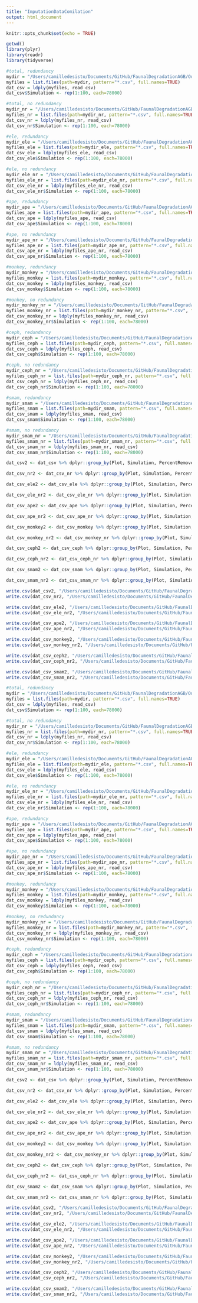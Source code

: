 ```yaml
---
title: "ImputationDataComilation"
output: html_document
---
```


```r
knitr::opts_chunk$set(echo = TRUE)
```

```r
getwd()
library(plyr)
library(readr)
library(tidyverse)
```

```r
#total, redundancy
mydir = "/Users/camilledesisto/Documents/GitHub/FaunalDegradationAGB/Outputs/Expert/total/no_redundancy"
myfiles = list.files(path=mydir, pattern="*.csv", full.names=TRUE)
dat_csv = ldply(myfiles, read_csv)
dat_csv$Simulation <- rep(1:100, each=78000)

#total, no redundancy
mydir_nr = "/Users/camilledesisto/Documents/GitHub/FaunalDegradationAGB/Outputs/Expert/total/no_redundancy"
myfiles_nr = list.files(path=mydir_nr, pattern="*.csv", full.names=TRUE)
dat_csv_nr = ldply(myfiles_nr, read_csv)
dat_csv_nr$Simulation <- rep(1:100, each=78000)

#ele, redundancy
mydir_ele = "/Users/camilledesisto/Documents/GitHub/FaunalDegradationAGB/Outputs/Expert/ele/redundancy"
myfiles_ele = list.files(path=mydir_ele, pattern="*.csv", full.names=TRUE)
dat_csv_ele = ldply(myfiles_ele, read_csv)
dat_csv_ele$Simulation <- rep(1:100, each=78000)

#ele, no redundancy
mydir_ele_nr = "/Users/camilledesisto/Documents/GitHub/FaunalDegradationAGB/Outputs/Expert/ele/no_redundancy"
myfiles_ele_nr = list.files(path=mydir_ele_nr, pattern="*.csv", full.names=TRUE)
dat_csv_ele_nr = ldply(myfiles_ele_nr, read_csv)
dat_csv_ele_nr$Simulation <- rep(1:100, each=78000)

#ape, redundancy
mydir_ape = "/Users/camilledesisto/Documents/GitHub/FaunalDegradationAGB/Outputs/Expert/ape/redundancy"
myfiles_ape = list.files(path=mydir_ape, pattern="*.csv", full.names=TRUE)
dat_csv_ape = ldply(myfiles_ape, read_csv)
dat_csv_ape$Simulation <- rep(1:100, each=78000)

#ape, no redundancy
mydir_ape_nr = "/Users/camilledesisto/Documents/GitHub/FaunalDegradationAGB/Outputs/Expert/ape/no_redundancy"
myfiles_ape_nr = list.files(path=mydir_ape_nr, pattern="*.csv", full.names=TRUE)
dat_csv_ape_nr = ldply(myfiles_ape_nr, read_csv)
dat_csv_ape_nr$Simulation <- rep(1:100, each=78000)

#monkey, redundancy
mydir_monkey = "/Users/camilledesisto/Documents/GitHub/FaunalDegradationAGB/Outputs/Expert/monkey/redundancy"
myfiles_monkey = list.files(path=mydir_monkey, pattern="*.csv", full.names=TRUE)
dat_csv_monkey = ldply(myfiles_monkey, read_csv)
dat_csv_monkey$Simulation <- rep(1:100, each=78000)

#monkey, no redundancy
mydir_monkey_nr = "/Users/camilledesisto/Documents/GitHub/FaunalDegradationAGB/Outputs/Expert/monkey/no_redundancy"
myfiles_monkey_nr = list.files(path=mydir_monkey_nr, pattern="*.csv", full.names=TRUE)
dat_csv_monkey_nr = ldply(myfiles_monkey_nr, read_csv)
dat_csv_monkey_nr$Simulation <- rep(1:100, each=78000)

#ceph, redundancy
mydir_ceph = "/Users/camilledesisto/Documents/GitHub/FaunalDegradationAGB/Outputs/Expert/ceph/redundancy"
myfiles_ceph = list.files(path=mydir_ceph, pattern="*.csv", full.names=TRUE)
dat_csv_ceph = ldply(myfiles_ceph, read_csv)
dat_csv_ceph$Simulation <- rep(1:100, each=78000)

#ceph, no redundancy
mydir_ceph_nr = "/Users/camilledesisto/Documents/GitHub/FaunalDegradationAGB/Outputs/Expert/ceph/no_redundancy"
myfiles_ceph_nr = list.files(path=mydir_ceph_nr, pattern="*.csv", full.names=TRUE)
dat_csv_ceph_nr = ldply(myfiles_ceph_nr, read_csv)
dat_csv_ceph_nr$Simulation <- rep(1:100, each=78000)

#smam, redundancy
mydir_smam = "/Users/camilledesisto/Documents/GitHub/FaunalDegradationAGB/Outputs/Expert/smam/redundancy"
myfiles_smam = list.files(path=mydir_smam, pattern="*.csv", full.names=TRUE)
dat_csv_smam = ldply(myfiles_smam, read_csv)
dat_csv_smam$Simulation <- rep(1:100, each=78000)

#smam, no redundancy
mydir_smam_nr = "/Users/camilledesisto/Documents/GitHub/FaunalDegradationAGB/Outputs/Expert/smam/no_redundancy"
myfiles_smam_nr = list.files(path=mydir_smam_nr, pattern="*.csv", full.names=TRUE)
dat_csv_smam_nr = ldply(myfiles_smam_nr, read_csv)
dat_csv_smam_nr$Simulation <- rep(1:100, each=78000)

dat_csv2 <- dat_csv %>% dplyr::group_by(Plot, Simulation, PercentRemoved) %>% dplyr::summarise(AGB_Change=mean(AGB_Change))

dat_csv_nr2 <- dat_csv_nr %>% dplyr::group_by(Plot, Simulation, PercentRemoved) %>% dplyr::summarise(AGB_Change=mean(AGB_Change))

dat_csv_ele2 <- dat_csv_ele %>% dplyr::group_by(Plot, Simulation, PercentRemoved) %>% dplyr::summarise(AGB_Change=mean(AGB_Change))

dat_csv_ele_nr2 <- dat_csv_ele_nr %>% dplyr::group_by(Plot, Simulation, PercentRemoved) %>% dplyr::summarise(AGB_Change=mean(AGB_Change))

dat_csv_ape2 <- dat_csv_ape %>% dplyr::group_by(Plot, Simulation, PercentRemoved) %>% dplyr::summarise(AGB_Change=mean(AGB_Change))

dat_csv_ape_nr2 <- dat_csv_ape_nr %>% dplyr::group_by(Plot, Simulation, PercentRemoved) %>% dplyr::summarise(AGB_Change=mean(AGB_Change))

dat_csv_monkey2 <- dat_csv_monkey %>% dplyr::group_by(Plot, Simulation, PercentRemoved) %>% dplyr::summarise(AGB_Change=mean(AGB_Change))

dat_csv_monkey_nr2 <- dat_csv_monkey_nr %>% dplyr::group_by(Plot, Simulation, PercentRemoved) %>% dplyr::summarise(AGB_Change=mean(AGB_Change))

dat_csv_ceph2 <- dat_csv_ceph %>% dplyr::group_by(Plot, Simulation, PercentRemoved) %>% dplyr::summarise(AGB_Change=mean(AGB_Change))

dat_csv_ceph_nr2 <- dat_csv_ceph_nr %>% dplyr::group_by(Plot, Simulation, PercentRemoved) %>% dplyr::summarise(AGB_Change=mean(AGB_Change))

dat_csv_smam2 <- dat_csv_smam %>% dplyr::group_by(Plot, Simulation, PercentRemoved) %>% dplyr::summarise(AGB_Change=mean(AGB_Change))

dat_csv_smam_nr2 <- dat_csv_smam_nr %>% dplyr::group_by(Plot, Simulation, PercentRemoved) %>% dplyr::summarise(AGB_Change=mean(AGB_Change))

write.csv(dat_csv2, "/Users/camilledesisto/Documents/GitHub/FaunalDegradationAGB/SummaryOutputs/plot_simulations_imputed.csv")
write.csv(dat_csv_nr2, "/Users/camilledesisto/Documents/GitHub/FaunalDegradationAGB/SummaryOutputs/plot_simulations_imputed_nr.csv")

write.csv(dat_csv_ele2, "/Users/camilledesisto/Documents/GitHub/FaunalDegradationAGB/SummaryOutputs/plot_simulations_imputed_ele.csv")
write.csv(dat_csv_ele_nr2, "/Users/camilledesisto/Documents/GitHub/FaunalDegradationAGB/SummaryOutputs/plot_simulations_imputed_ele_nr.csv")

write.csv(dat_csv_ape2, "/Users/camilledesisto/Documents/GitHub/FaunalDegradationAGB/SummaryOutputs/plot_simulations_imputed_ape.csv")
write.csv(dat_csv_ape_nr2, "/Users/camilledesisto/Documents/GitHub/FaunalDegradationAGB/SummaryOutputs/plot_simulations_imputed_ape_nr.csv")

write.csv(dat_csv_monkey2, "/Users/camilledesisto/Documents/GitHub/FaunalDegradationAGB/SummaryOutputs/plot_simulations_imputed_monkey.csv")
write.csv(dat_csv_monkey_nr2, "/Users/camilledesisto/Documents/GitHub/FaunalDegradationAGB/SummaryOutputs/plot_simulations_imputed_monkey_nr.csv")

write.csv(dat_csv_ceph2, "/Users/camilledesisto/Documents/GitHub/FaunalDegradationAGB/SummaryOutputs/plot_simulations_imputed_ceph.csv")
write.csv(dat_csv_ceph_nr2, "/Users/camilledesisto/Documents/GitHub/FaunalDegradationAGB/SummaryOutputs/plot_simulations_imputed_ceph_nr.csv")

write.csv(dat_csv_smam2, "/Users/camilledesisto/Documents/GitHub/FaunalDegradationAGB/SummaryOutputs/plot_simulations_imputed_smam.csv")
write.csv(dat_csv_smam_nr2, "/Users/camilledesisto/Documents/GitHub/FaunalDegradationAGB/SummaryOutputs/plot_simulations_imputed_smam_nr.csv")

```

```r
#total, redundancy
mydir = "/Users/camilledesisto/Documents/GitHub/FaunalDegradationAGB/Outputs/Imputed75/total/no_redundancy"
myfiles = list.files(path=mydir, pattern="*.csv", full.names=TRUE)
dat_csv = ldply(myfiles, read_csv)
dat_csv$Simulation <- rep(1:100, each=78000)

#total, no redundancy
mydir_nr = "/Users/camilledesisto/Documents/GitHub/FaunalDegradationAGB/Outputs/Imputed75/total/no_redundancy"
myfiles_nr = list.files(path=mydir_nr, pattern="*.csv", full.names=TRUE)
dat_csv_nr = ldply(myfiles_nr, read_csv)
dat_csv_nr$Simulation <- rep(1:100, each=78000)

#ele, redundancy
mydir_ele = "/Users/camilledesisto/Documents/GitHub/FaunalDegradationAGB/Outputs/Imputed75/ele/redundancy"
myfiles_ele = list.files(path=mydir_ele, pattern="*.csv", full.names=TRUE)
dat_csv_ele = ldply(myfiles_ele, read_csv)
dat_csv_ele$Simulation <- rep(1:100, each=78000)

#ele, no redundancy
mydir_ele_nr = "/Users/camilledesisto/Documents/GitHub/FaunalDegradationAGB/Outputs/Imputed75/ele/no_redundancy"
myfiles_ele_nr = list.files(path=mydir_ele_nr, pattern="*.csv", full.names=TRUE)
dat_csv_ele_nr = ldply(myfiles_ele_nr, read_csv)
dat_csv_ele_nr$Simulation <- rep(1:100, each=78000)

#ape, redundancy
mydir_ape = "/Users/camilledesisto/Documents/GitHub/FaunalDegradationAGB/Outputs/Imputed75/ape/redundancy"
myfiles_ape = list.files(path=mydir_ape, pattern="*.csv", full.names=TRUE)
dat_csv_ape = ldply(myfiles_ape, read_csv)
dat_csv_ape$Simulation <- rep(1:100, each=78000)

#ape, no redundancy
mydir_ape_nr = "/Users/camilledesisto/Documents/GitHub/FaunalDegradationAGB/Outputs/Imputed75/ape/no_redundancy"
myfiles_ape_nr = list.files(path=mydir_ape_nr, pattern="*.csv", full.names=TRUE)
dat_csv_ape_nr = ldply(myfiles_ape_nr, read_csv)
dat_csv_ape_nr$Simulation <- rep(1:100, each=78000)

#monkey, redundancy
mydir_monkey = "/Users/camilledesisto/Documents/GitHub/FaunalDegradationAGB/Outputs/Imputed75/monkey/redundancy"
myfiles_monkey = list.files(path=mydir_monkey, pattern="*.csv", full.names=TRUE)
dat_csv_monkey = ldply(myfiles_monkey, read_csv)
dat_csv_monkey$Simulation <- rep(1:100, each=78000) 

#monkey, no redundancy
mydir_monkey_nr = "/Users/camilledesisto/Documents/GitHub/FaunalDegradationAGB/Outputs/Imputed75/monkey/no_redundancy"
myfiles_monkey_nr = list.files(path=mydir_monkey_nr, pattern="*.csv", full.names=TRUE)
dat_csv_monkey_nr = ldply(myfiles_monkey_nr, read_csv)
dat_csv_monkey_nr$Simulation <- rep(1:100, each=78000)

#ceph, redundancy
mydir_ceph = "/Users/camilledesisto/Documents/GitHub/FaunalDegradationAGB/Outputs/Imputed75/ceph/redundancy"
myfiles_ceph = list.files(path=mydir_ceph, pattern="*.csv", full.names=TRUE)
dat_csv_ceph = ldply(myfiles_ceph, read_csv)
dat_csv_ceph$Simulation <- rep(1:100, each=78000)

#ceph, no redundancy
mydir_ceph_nr = "/Users/camilledesisto/Documents/GitHub/FaunalDegradationAGB/Outputs/Imputed75/ceph/no_redundancy"
myfiles_ceph_nr = list.files(path=mydir_ceph_nr, pattern="*.csv", full.names=TRUE)
dat_csv_ceph_nr = ldply(myfiles_ceph_nr, read_csv)
dat_csv_ceph_nr$Simulation <- rep(1:100, each=78000)

#smam, redundancy
mydir_smam = "/Users/camilledesisto/Documents/GitHub/FaunalDegradationAGB/Outputs/Imputed75/smam/redundancy"
myfiles_smam = list.files(path=mydir_smam, pattern="*.csv", full.names=TRUE)
dat_csv_smam = ldply(myfiles_smam, read_csv)
dat_csv_smam$Simulation <- rep(1:100, each=78000)

#smam, no redundancy
mydir_smam_nr = "/Users/camilledesisto/Documents/GitHub/FaunalDegradationAGB/Outputs/Imputed75/smam/no_redundancy"
myfiles_smam_nr = list.files(path=mydir_smam_nr, pattern="*.csv", full.names=TRUE)
dat_csv_smam_nr = ldply(myfiles_smam_nr, read_csv)
dat_csv_smam_nr$Simulation <- rep(1:100, each=78000)

dat_csv2 <- dat_csv %>% dplyr::group_by(Plot, Simulation, PercentRemoved) %>% dplyr::summarise(AGB_Change=mean(AGB_Change))

dat_csv_nr2 <- dat_csv_nr %>% dplyr::group_by(Plot, Simulation, PercentRemoved) %>% dplyr::summarise(AGB_Change=mean(AGB_Change))

dat_csv_ele2 <- dat_csv_ele %>% dplyr::group_by(Plot, Simulation, PercentRemoved) %>% dplyr::summarise(AGB_Change=mean(AGB_Change))

dat_csv_ele_nr2 <- dat_csv_ele_nr %>% dplyr::group_by(Plot, Simulation, PercentRemoved) %>% dplyr::summarise(AGB_Change=mean(AGB_Change))

dat_csv_ape2 <- dat_csv_ape %>% dplyr::group_by(Plot, Simulation, PercentRemoved) %>% dplyr::summarise(AGB_Change=mean(AGB_Change))

dat_csv_ape_nr2 <- dat_csv_ape_nr %>% dplyr::group_by(Plot, Simulation, PercentRemoved) %>% dplyr::summarise(AGB_Change=mean(AGB_Change))

dat_csv_monkey2 <- dat_csv_monkey %>% dplyr::group_by(Plot, Simulation, PercentRemoved) %>% dplyr::summarise(AGB_Change=mean(AGB_Change))

dat_csv_monkey_nr2 <- dat_csv_monkey_nr %>% dplyr::group_by(Plot, Simulation, PercentRemoved) %>% dplyr::summarise(AGB_Change=mean(AGB_Change))

dat_csv_ceph2 <- dat_csv_ceph %>% dplyr::group_by(Plot, Simulation, PercentRemoved) %>% dplyr::summarise(AGB_Change=mean(AGB_Change))

dat_csv_ceph_nr2 <- dat_csv_ceph_nr %>% dplyr::group_by(Plot, Simulation, PercentRemoved) %>% dplyr::summarise(AGB_Change=mean(AGB_Change))

dat_csv_smam2 <- dat_csv_smam %>% dplyr::group_by(Plot, Simulation, PercentRemoved) %>% dplyr::summarise(AGB_Change=mean(AGB_Change))

dat_csv_smam_nr2 <- dat_csv_smam_nr %>% dplyr::group_by(Plot, Simulation, PercentRemoved) %>% dplyr::summarise(AGB_Change=mean(AGB_Change))

write.csv(dat_csv2, "/Users/camilledesisto/Documents/GitHub/FaunalDegradationAGB/SummaryOutputs/plot_simulations_imputed75.csv")
write.csv(dat_csv_nr2, "/Users/camilledesisto/Documents/GitHub/FaunalDegradationAGB/SummaryOutputs/plot_simulations_imputed75_nr.csv")

write.csv(dat_csv_ele2, "/Users/camilledesisto/Documents/GitHub/FaunalDegradationAGB/SummaryOutputs/plot_simulations_imputed75_ele.csv")
write.csv(dat_csv_ele_nr2, "/Users/camilledesisto/Documents/GitHub/FaunalDegradationAGB/SummaryOutputs/plot_simulations_imputed75_ele_nr.csv")

write.csv(dat_csv_ape2, "/Users/camilledesisto/Documents/GitHub/FaunalDegradationAGB/SummaryOutputs/plot_simulations_imputed75_ape.csv")
write.csv(dat_csv_ape_nr2, "/Users/camilledesisto/Documents/GitHub/FaunalDegradationAGB/SummaryOutputs/plot_simulations_imputed75_ape_nr.csv")

write.csv(dat_csv_monkey2, "/Users/camilledesisto/Documents/GitHub/FaunalDegradationAGB/SummaryOutputs/plot_simulations_imputed75_monkey.csv")
write.csv(dat_csv_monkey_nr2, "/Users/camilledesisto/Documents/GitHub/FaunalDegradationAGB/SummaryOutputs/plot_simulations_imputed75_monkey_nr.csv")

write.csv(dat_csv_ceph2, "/Users/camilledesisto/Documents/GitHub/FaunalDegradationAGB/SummaryOutputs/plot_simulations_imputed75_ceph.csv")
write.csv(dat_csv_ceph_nr2, "/Users/camilledesisto/Documents/GitHub/FaunalDegradationAGB/SummaryOutputs/plot_simulations_imputed75_ceph_nr.csv")

write.csv(dat_csv_smam2, "/Users/camilledesisto/Documents/GitHub/FaunalDegradationAGB/SummaryOutputs/plot_simulations_imputed75_smam.csv")
write.csv(dat_csv_smam_nr2, "/Users/camilledesisto/Documents/GitHub/FaunalDegradationAGB/SummaryOutputs/plot_simulations_imputed75_smam_nr.csv")

```
